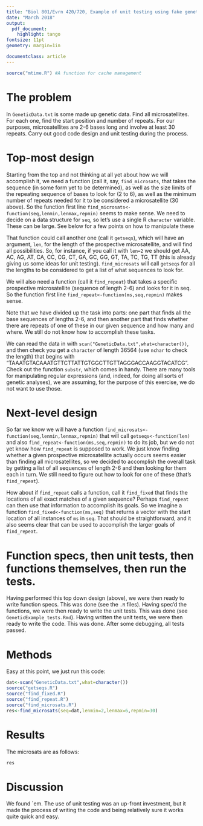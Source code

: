 ```yaml
---
title: "Biol 801/Evrn 420/720, Example of unit testing using fake genetic data"
date: "March 2018"
output: 
  pdf_document:
    highlight: tango
fontsize: 11pt
geometry: margin=1in

documentclass: article
---
```


```r
source("mtime.R") #A function for cache management
```

# The problem

In `GeneticData.txt` is some made up genetic data. Find all microsatellites. 
For each one, find the start position and number of repeats. For our purposes, microsatellites 
are 2-6 bases long and involve at least 30 repeats. Carry out good code design and unit testing 
during the process.

# Top-most design

Starting from the top and not thinking at all yet about how we will accomplish it, we need a 
function (call it, say, `find_microsats`, that takes the sequence (in some form yet to be determined), 
as well as the size limits of the repeating sequence of bases to look for (2 to 6), as well as the 
minimum number of repeats needed for it to be considered a microsatellite (30 above). So the function 
first line `find_microsats<-function(seq,lenmin,lenmax,repmin)` seems to make sense. We need to decide 
on a data structure for `seq`, so let's use a single R `character` variable. These can be large. See 
below for a few points on how to manipulate these

That function could call another one (call it `getseqs`), which will have an argument, `len`, for the length
of the prospective microsatellite, and will find all possibilities. So, for instance, if you call it
with `len=2` we should get AA, AC, AG, AT, CA, CC, CG, CT, GA, GC, GG, GT, TA, TC, TG, TT (this is already
giving us some ideas for unit testing). `find_microsats` will call `getseqs` for all the lengths to be considered
to get a list of what sequences to look for.

We will also need a function (call it `find_repeat`) that takes a specific prospective microsatellite 
(sequence of length 2-6) and looks for it in seq. So the function first line `find_repeat<-function(ms,seq,repmin)`
makes sense. 

Note that we have divided up the task into parts: one part that finds all the base sequences of lengths 2-6,
and then another part that finds whether there are repeats of one of these in our given sequence and how many and where. 
We still do not know how to accomplish these tasks. 

We can 
read the data in with `scan("GeneticData.txt",what=character())`, and then check you get a `character` of 
length 36564 (use `nchar` to check the length) that begins with "TAAATGTACAAATGTTCTTATTGTGGCTTGTTAGGGACCAAGGTACATCG".
Check out the function `substr`, which comes in handy. There are many tools for manipulating regular expressions
(and, indeed, for doing all sorts of genetic analyses), we are assuming, for the purpose of this exercise,
we do not want to use those.

# Next-level design

So far we know we will have a function `find_microsats<-function(seq,lenmin,lenmax,repmin)` that will call 
`getseqs<-function(len)` and also `find_repeat<-function(ms,seq,repmin)` to do its job, but we do not yet know
how `find_repeat` is supposed to work. We just know finding whether a given prospective microsatellite actually
occurs seems easier than finding all microsatellites, so we decided to accomplish the overall task by getting a 
list of all sequences of length 2-6 and then looking for them each in turn. We still need to figure out 
how to look for one of these (that's `find_repeat`). 

How about if `find_repeat` calls a function, call it `find_fixed` that finds the locations of all exact matches
of a given sequence? Perhaps `find_repeat` can then use that information to accomplish its goals. So we imagine 
a function `find_fixed<-function(ms,seq)` that returns a vector with the start location of all instances
of `ms` in `seq`. That should be straightforward, and it also seems clear that can be used to accomplish the larger
goals of `find_repeat`.

# Function specs, then unit tests, then functions themselves, then run the tests.

Having performed this top down design (above), we were then ready to write function specs. This was done (see the `.R` files). Having spec'd the functions, we were then ready to write the unit tests. This was done (see `GeneticExample_tests.Rmd`). Having written the unit tests, we were then ready to write the code. This was done. After some debugging, all tests passed.

# Methods

Easy at this point, we just run this code:

```r
dat<-scan("GeneticData.txt",what=character())
source("getseqs.R")
source("find_fixed.R")
source("find_repeat.R")
source("find_microsats.R")
res<-find_microsats(seq=dat,lenmin=2,lenmax=6,repmin=30)
```

# Results

The microsats are as follows:

```r
res
```

# Discussion

We found `em. The use of unit testing was an up-front investment, but it made the process of writing the code and being relatively sure it works quite quick and easy.